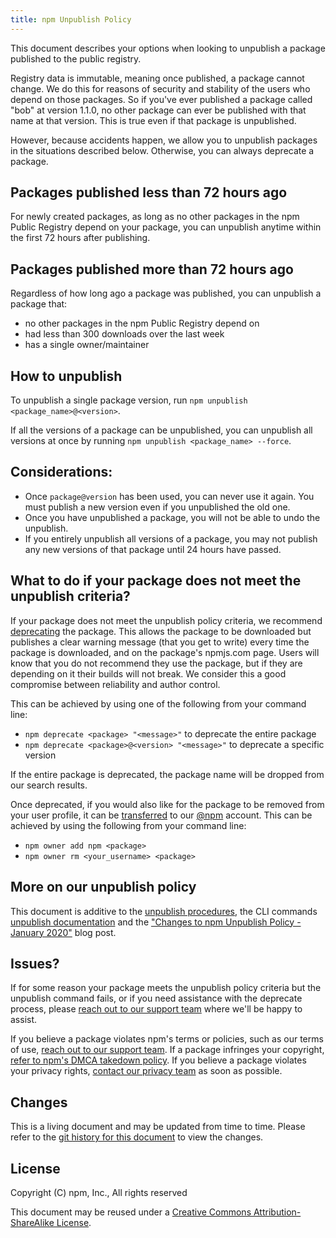 ```yaml
---
title: npm Unpublish Policy
---
```


This document describes your options when looking to unpublish a package published to the public registry.

Registry data is immutable, meaning once published, a package cannot change. We do this for reasons of security and stability of the users who depend on those packages. So if you've ever published a package called "bob" at version 1.1.0, no other package can ever be published with that name at that version. This is true even if that package is unpublished.

However, because accidents happen, we allow you to unpublish packages in the situations described below. Otherwise, you can always deprecate a package.

## Packages published less than 72 hours ago

For newly created packages, as long as no other packages in the npm Public Registry depend on your package, you can unpublish anytime within the first 72 hours after publishing.

## Packages published more than 72 hours ago

Regardless of how long ago a package was published, you can unpublish a package that:

- no other packages in the npm Public Registry depend on
- had less than 300 downloads over the last week
- has a single owner/maintainer

## How to unpublish

To unpublish a single package version, run `npm unpublish <package_name>@<version>`.

If all the versions of a package can be unpublished, you can unpublish all versions at once by running `npm unpublish <package_name> --force`.

## Considerations:

- Once `package@version` has been used, you can never use it again. You must publish a new version even if you unpublished the old one.
- Once you have unpublished a package, you will not be able to undo the unpublish.
- If you entirely unpublish all versions of a package, you may not publish any new versions of that package until 24 hours have passed.

## What to do if your package does not meet the unpublish criteria?

If your package does not meet the unpublish policy criteria, we recommend [deprecating](https://docs.npmjs.com/cli/deprecate) the package. This allows the package to be downloaded but publishes a clear warning message (that you get to write) every time the package is downloaded, and on the package's npmjs.com page. Users will know that you do not recommend they use the package, but if they are depending on it their builds will not break. We consider this a good compromise between reliability and author control.

This can be achieved by using one of the following from your command line:

- `npm deprecate <package> "<message>"` to deprecate the entire package
- `npm deprecate <package>@<version> "<message>"` to deprecate a specific version

If the entire package is deprecated, the package name will be dropped from our search results.

Once deprecated, if you would also like for the package to be removed from your user profile, it can be [transferred](https://docs.npmjs.com/cli/owner) to our [@npm](https://www.npmjs.com/~npm) account. This can be achieved by using the following from your command line:

- `npm owner add npm <package>`
- `npm owner rm <your_username> <package>`


## More on our unpublish policy

This document is additive to the [unpublish procedures](https://docs.npmjs.com/unpublishing-packages-from-the-registry), the CLI commands [unpublish documentation](https://docs.npmjs.com/cli/unpublish) and the ["Changes to npm Unpublish Policy - January 2020"](https://blog.npmjs.org/post/190553543620/changes-to-npm-unpublish-policy-january-2020) blog post.

## Issues?

If for some reason your package meets the unpublish policy criteria but the unpublish command fails, or if you need assistance with the deprecate process, please [reach out to our support team](https://npmjs.com/support) where we'll be happy to assist.

If you believe a package violates npm's terms or policies, such as our terms of use, [reach out to our support team](https://www.npmjs.com/support).  If a package infringes your copyright, [refer to npm's DMCA takedown policy][dmca].  If you believe a package violates your privacy rights, [contact our privacy team][contact] as soon as possible.

## Changes

This is a living document and may be updated from time to time.
Please refer to the [git history for this
document](https://github.com/npm/policies/commits/master/unpublish.md)
to view the changes.

## License

Copyright (C) npm, Inc., All rights reserved

This document may be reused under a [Creative Commons
Attribution-ShareAlike
License](https://creativecommons.org/licenses/by-sa/4.0/).

[dmca]: /policies/dmca
[contact]: /policies/privacy#contact